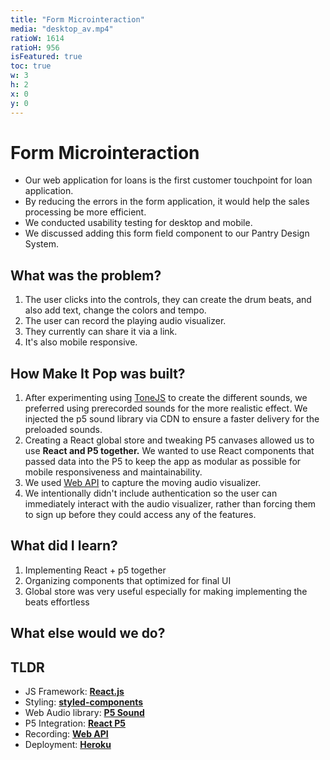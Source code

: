 ```yaml
---
title: "Form Microinteraction"
media: "desktop_av.mp4"
ratioW: 1614
ratioH: 956
isFeatured: true
toc: true
w: 3
h: 2
x: 0
y: 0
---
```


<PostLayout>

# Form Microinteraction

</PostLayout>

<div className="col-md-4 padding-right-24">
  <AccordionContainer title={"Why did I include this?"}>
    <ul>
      <li>
        Our web application for loans is the first customer touchpoint for loan
        application.
      </li>
      <li>
        By reducing the errors in the form application, it would help the sales
        processing be more efficient.
      </li>
      <li>We conducted usability testing for desktop and mobile.</li>
      <li>
        We discussed adding this form field component to our Pantry Design
        System.
      </li>
    </ul>
  </AccordionContainer>
</div>

<FullWidthContainer>

<LoopingVideo src="/images/work/make-it-pop/desktop_av.mp4" />

</FullWidthContainer>

<PostLayout>

## What was the problem?

1. The user clicks into the controls, they can create the drum beats, and also add text, change the colors and tempo.
2. The user can record the playing audio visualizer.
3. They currently can share it via a link.
4. It's also mobile responsive.

</PostLayout>

<PostLayout>

## How Make It Pop was built?

1. After experimenting using [ToneJS](https://tonejs.github.io/docs/14.7.77/MembraneSynth.html) to create the different sounds, we preferred using prerecorded sounds for the more realistic effect. We injected the p5 sound library via CDN to ensure a faster delivery for the preloaded sounds.
2. Creating a React global store and tweaking P5 canvases allowed us to use **React and P5 together.** We wanted to use React components that passed data into the P5 to keep the app as modular as possible for mobile responsiveness and maintainability.
3. We used [Web API](https://developer.mozilla.org/en-US/docs/Web/API/MediaStream_Recording_API) to capture the moving audio visualizer.
4. We intentionally didn't include authentication so the user can immediately interact with the audio visualizer, rather than forcing them to sign up before they could access any of the features.

</PostLayout>

<PostLayout>

## What did I learn?

1. Implementing React + p5 together
2. Organizing components that optimized for final UI
3. Global store was very useful especially for making implementing the beats effortless

</PostLayout>

<PostLayout>

## What else would we do?

</PostLayout>

<PostLayout>

## TLDR

- JS Framework: **[React.js](https://reactjs.org/)**
- Styling: **[styled-components](https://styled-components.com/)**
- Web Audio library: **[P5 Sound](https://github.com/processing/p5.js-sound/)**
- P5 Integration: **[React P5](https://www.npmjs.com/package/react-p5)**
- Recording: **[Web API](https://developer.mozilla.org/en-US/docs/Web/API/MediaStream_Recording_API)**
- Deployment: **[Heroku](https://heroku.com/)**

</PostLayout>
